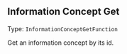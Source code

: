 


## Information Concept Get

Type: `InformationConceptGetFunction`

Get an information concept by its id.


